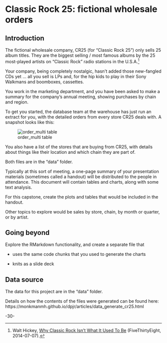 <!-- 
This file by Martin Monkman 
is licensed under a Creative Commons Attribution 4.0 International License
https://creativecommons.org/licenses/by/4.0/  
-->


# Classic Rock 25: fictional wholesale orders {#cr25}


## Introduction {#cr25-intro}

The fictional wholesale company, CR25 (for "Classic Rock 25") only sells 25 album titles. They are the biggest selling / most famous albums by the 25 most-played artists on "Classic Rock" radio stations in the U.S.A.^[Walt Hickey, [Why Classic Rock Isn’t What It Used To Be](https://fivethirtyeight.com/features/why-classic-rock-isnt-what-it-used-to-be/) (FiveThirtyEight, 2014-07-07).]

Your company, being completely nostalgic, hasn't added those new-fangled CDs yet ... all you sell is LPs and, for the hip kids to play in their Sony Walkmans and boomboxes, cassettes.

You work in the marketing department, and you have been asked to make a summary for the company's annual meeting, showing purchases by chain and region.

To get you started, the database team at the warehouse has just run an extract for you, with the detailed orders from every store CR25 deals with. A snapshot looks like this:

![order_multi table](order_multi.JPG)

You also have a list of the stores that are buying from CR25, with details about things like their location and which chain they are part of.

Both files are in the "data" folder.

Typically at this sort of meeting, a one-page summary of your presentation materials (sometimes called a handout) will be distributed to the people in attendance. This document will contain tables and charts, along with some text analysis.

For this capstone, create the plots and tables that would be included in the handout.

Other topics to explore would be sales by store, chain, by month or quarter, or by artist. 

## Going beyond

Explore the RMarkdown functionality, and create a separate file that

* uses the same code chunks that you used to generate the charts

* knits as a slide deck


## Data source {#cr25-data}

The data for this project are in the "data" folder.

Details on how the contents of the files were generated can be found here: https://monkmanmh.github.io/dpjr/articles/data_generate_cr25.html



-30-

